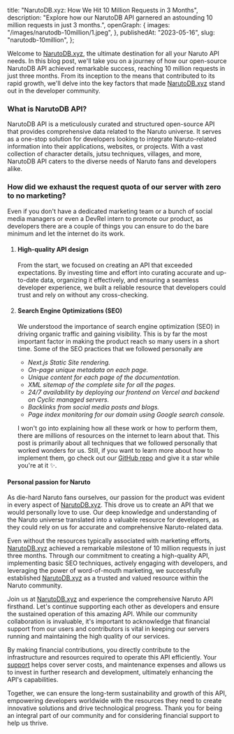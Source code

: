   title: "NarutoDB.xyz: How We Hit 10 Million Requests in 3 Months",
  description:
    "Explore how our NarutoDB API garnered an astounding 10 million requests in just 3 months.",
  openGraph: {
    images: "/images/narutodb-10million/1.jpeg",
  },
  publishedAt: "2023-05-16",
  slug: "narutodb-10million",
};

Welcome to [NarutoDB.xyz](http://NarutoDB.xyz), the ultimate destination for all your Naruto API needs. In this blog post, we'll take you on a journey of how our open-source NarutoDB API achieved remarkable success, reaching 10 million requests in just three months. From its inception to the means that contributed to its rapid growth, we'll delve into the key factors that made [NarutoDB.xyz](http://NarutoDB.xyz) stand out in the developer community.

### What is NarutoDB API?

NarutoDB API is a meticulously curated and structured open-source API that provides comprehensive data related to the Naruto universe. It serves as a one-stop solution for developers looking to integrate Naruto-related information into their applications, websites, or projects. With a vast collection of character details, jutsu techniques, villages, and more, NarutoDB API caters to the diverse needs of Naruto fans and developers alike.

### How did we exhaust the request quota of our server with zero to no marketing?

Even if you don't have a dedicated marketing team or a bunch of social media managers or even a DevRel intern to promote our product, as developers there are a couple of things you can ensure to do the bare minimum and let the internet do its work.

1. #### High-quality API design

   From the start, we focused on creating an API that exceeded expectations. By investing time and effort into curating accurate and up-to-date data, organizing it effectively, and ensuring a seamless developer experience, we built a reliable resource that developers could trust and rely on without any cross-checking.

2. #### Search Engine Optimizations (SEO)

   We understood the importance of search engine optimization (SEO) in driving organic traffic and gaining visibility. This is by far the most important factor in making the product reach so many users in a short time. Some of the SEO practices that we followed personally are

   - _Next.js Static Site rendering._
   - _On-page unique metadata on each page._
   - _Unique content for each page of the documentation._
   - _XML sitemap of the complete site for all the pages._
   - _24/7 availability by deploying our frontend on Vercel and backend on Cyclic managed servers._
   - _Backlinks from social media posts and blogs._
   - _Page index monitoring for our domain using Google search console._

   I won't go into explaining how all these work or how to perform them, there are millions of resources on the internet to learn about that. This post is primarily about all techniques that we followed personally that worked wonders for us. Still, if you want to learn more about how to implement them, go check out our [GitHub repo](https://github.com/hellskater/narutodb-website) and give it a star while you're at it ✨.

#### Personal passion for Naruto

As die-hard Naruto fans ourselves, our passion for the product was evident in every aspect of [NarutoDB.xyz](http://NarutoDB.xyz). This drove us to create an API that we would personally love to use. Our deep knowledge and understanding of the Naruto universe translated into a valuable resource for developers, as they could rely on us for accurate and comprehensive Naruto-related data.

Even without the resources typically associated with marketing efforts, [NarutoDB.xyz](http://NarutoDB.xyz) achieved a remarkable milestone of 10 million requests in just three months. Through our commitment to creating a high-quality API, implementing basic SEO techniques, actively engaging with developers, and leveraging the power of word-of-mouth marketing, we successfully established [NarutoDB.xyz](http://NarutoDB.xyz) as a trusted and valued resource within the Naruto community.

Join us at [NarutoDB.xyz](http://NarutoDB.xyz) and experience the comprehensive Naruto API firsthand. Let's continue supporting each other as developers and ensure the sustained operation of this amazing API. While our community collaboration is invaluable, it's important to acknowledge that financial support from our users and contributors is vital in keeping our servers running and maintaining the high quality of our services.

By making financial contributions, you directly contribute to the infrastructure and resources required to operate this API efficiently. Your [support](https://www.narutodb.xyz/support) helps cover server costs, and maintenance expenses and allows us to invest in further research and development, ultimately enhancing the API's capabilities.

Together, we can ensure the long-term sustainability and growth of this API, empowering developers worldwide with the resources they need to create innovative solutions and drive technological progress. Thank you for being an integral part of our community and for considering financial support to help us thrive.
